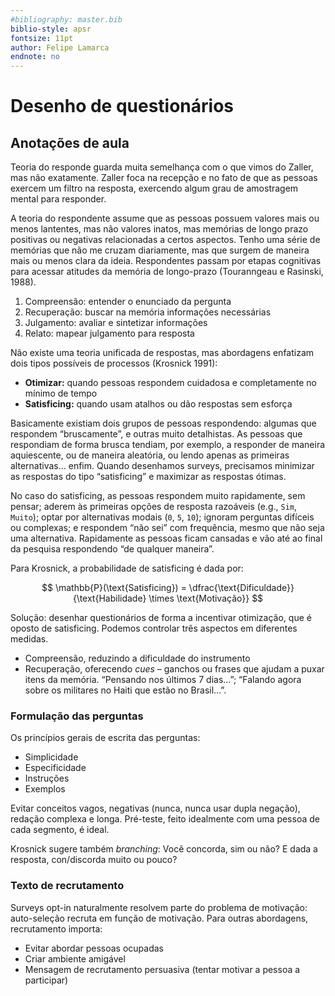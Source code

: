 ```yaml
---
#bibliography: master.bib
biblio-style: apsr
fontsize: 11pt
author: Felipe Lamarca
endnote: no
---
```


# Desenho de questionários

## Anotações de aula

Teoria do responde guarda muita semelhança com o que vimos do Zaller, mas não exatamente. Zaller foca na recepção e no fato de que as pessoas exercem um filtro na resposta, exercendo algum grau de amostragem mental para responder.

A teoria do respondente assume que as pessoas possuem valores mais ou menos lantentes, mas não valores inatos, mas memórias de longo prazo positivas ou negativas relacionadas a certos aspectos. Tenho uma série de memórias que não me cruzam diariamente, mas que surgem de maneira mais ou menos clara da ideia. Respondentes passam por etapas cognitivas para acessar atitudes da memória de longo-prazo (Touranngeau e Rasinski, 1988).
 
1. Compreensão: entender o enunciado da pergunta
2. Recuperação: buscar na memória informações necessárias
3. Julgamento: avaliar e sintetizar informações
4. Relato: mapear julgamento para resposta

Não existe uma teoria unificada de respostas, mas abordagens enfatizam dois tipos possíveis de processos (Krosnick 1991):

- **Otimizar:** quando pessoas respondem cuidadosa e completamente no mínimo de tempo
- **Satisficing:** quando usam atalhos ou dão respostas sem esforça

Basicamente existiam dois grupos de pessoas respondendo: algumas que respondem "bruscamente", e outras muito detalhistas. As pessoas que respondiam de forma brusca tendiam, por exemplo, a responder de maneira aquiescente, ou de maneira aleatória, ou lendo apenas as primeiras alternativas... enfim. Quando desenhamos surveys, precisamos minimizar as respostas do tipo "satisficing" e maximizar as respostas ótimas.

No caso do satisficing, as pessoas respondem muito rapidamente, sem pensar; aderem às primeiras opções de resposta razoáveis (e.g., `Sim`, `Muito`); optar por alternativas modais (`0`, `5`, `10`); ignoram perguntas difíceis ou complexas; e respondem "não sei" com frequência, mesmo que não seja uma alternativa. Rapidamente as pessoas ficam cansadas e vão até ao final da pesquisa respondendo "de qualquer maneira".

Para Krosnick, a probabilidade de satisficing é dada por:

$$
\mathbb{P}(\text{Satisficing}) = \dfrac{\text{Dificuldade}}{\text{Habilidade} \times \text{Motivação}}
$$

Solução: desenhar questionários de forma a incentivar otimização, que é oposto de satisficing. Podemos controlar três aspectos em diferentes medidas.

- Compreensão, reduzindo a dificuldade do instrumento
- Recuperação, oferecendo _cues_ -- ganchos ou frases que ajudam a puxar itens da memória. "Pensando nos últimos 7 dias..."; "Falando agora sobre os militares no Haiti que estão no Brasil...".

### Formulação das perguntas

Os princípios gerais de escrita das perguntas:

- Simplicidade
- Especificidade
- Instruções
- Exemplos

Evitar conceitos vagos, negativas (nunca, nunca usar dupla negação), redação complexa e longa. Pré-teste, feito idealmente com uma pessoa de cada segmento, é ideal.

Krosnick sugere também _branching_: Você concorda, sim ou não? E dada a resposta, con/discorda muito ou pouco?

### Texto de recrutamento

Surveys opt-in naturalmente resolvem parte do problema de motivação: auto-seleção recruta em função de motivação. Para outras abordagens, recrutamento importa:

- Evitar abordar pessoas ocupadas
- Criar ambiente amigável
- Mensagem de recrutamento persuasiva (tentar motivar a pessoa a participar)


